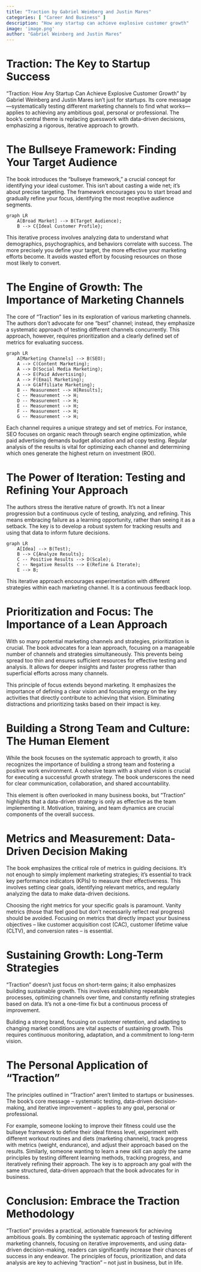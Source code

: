 ```yaml
---
title: "Traction by Gabriel Weinberg and Justin Mares"
categories: [ "Career And Business" ]
description: "How any startup can achieve explosive customer growth"
image: 'image.png'
author: "Gabriel Weinberg and Justin Mares"
---
```

# Traction: The Key to Startup Success

"Traction: How Any Startup Can Achieve Explosive Customer Growth" by Gabriel Weinberg and Justin Mares isn't just for startups. Its core message—systematically testing different marketing channels to find what works—applies to achieving any ambitious goal, personal or professional.  The book's central theme is replacing guesswork with data-driven decisions, emphasizing a rigorous, iterative approach to growth.


# The Bullseye Framework: Finding Your Target Audience

The book introduces the "bullseye framework," a crucial concept for identifying your ideal customer. This isn't about casting a wide net; it's about precise targeting.  The framework encourages you to start broad and gradually refine your focus, identifying the most receptive audience segments.

```mermaid
graph LR
    A[Broad Market] --> B(Target Audience);
    B --> C{Ideal Customer Profile};
```

This iterative process involves analyzing data to understand what demographics, psychographics, and behaviors correlate with success. The more precisely you define your target, the more effective your marketing efforts become.  It avoids wasted effort by focusing resources on those most likely to convert.


# The Engine of Growth: The Importance of Marketing Channels

The core of "Traction" lies in its exploration of various marketing channels.  The authors don't advocate for one "best" channel; instead, they emphasize a systematic approach of testing different channels concurrently.  This approach, however, requires prioritization and a clearly defined set of metrics for evaluating success.

```mermaid
graph LR
    A[Marketing Channels] --> B(SEO);
    A --> C(Content Marketing);
    A --> D(Social Media Marketing);
    A --> E(Paid Advertising);
    A --> F(Email Marketing);
    A --> G(Affiliate Marketing);
    B -- Measurement --> H[Results];
    C -- Measurement --> H;
    D -- Measurement --> H;
    E -- Measurement --> H;
    F -- Measurement --> H;
    G -- Measurement --> H;

```

Each channel requires a unique strategy and set of metrics.  For instance, SEO focuses on organic reach through search engine optimization, while paid advertising demands budget allocation and ad copy testing.  Regular analysis of the results is vital for optimizing each channel and determining which ones generate the highest return on investment (ROI).


# The Power of Iteration: Testing and Refining Your Approach

The authors stress the iterative nature of growth.  It's not a linear progression but a continuous cycle of testing, analyzing, and refining.  This means embracing failure as a learning opportunity, rather than seeing it as a setback.  The key is to develop a robust system for tracking results and using that data to inform future decisions.

```mermaid
graph LR
    A[Idea] --> B(Test);
    B --> C{Analyze Results};
    C -- Positive Results --> D(Scale);
    C -- Negative Results --> E(Refine & Iterate);
    E --> B;
```

This iterative approach encourages experimentation with different strategies within each marketing channel. It is a continuous feedback loop.


#  Prioritization and Focus: The Importance of a Lean Approach

With so many potential marketing channels and strategies, prioritization is crucial. The book advocates for a lean approach, focusing on a manageable number of channels and strategies simultaneously. This prevents being spread too thin and ensures sufficient resources for effective testing and analysis.  It allows for deeper insights and faster progress rather than superficial efforts across many channels.

This principle of focus extends beyond marketing.  It emphasizes the importance of defining a clear vision and focusing energy on the key activities that directly contribute to achieving that vision.  Eliminating distractions and prioritizing tasks based on their impact is key.


#  Building a Strong Team and Culture: The Human Element

While the book focuses on the systematic approach to growth, it also recognizes the importance of building a strong team and fostering a positive work environment.  A cohesive team with a shared vision is crucial for executing a successful growth strategy.  The book underscores the need for clear communication, collaboration, and shared accountability.

This element is often overlooked in many business books, but “Traction” highlights that a data-driven strategy is only as effective as the team implementing it.  Motivation, training, and team dynamics are crucial components of the overall success.


#  Metrics and Measurement: Data-Driven Decision Making

The book emphasizes the critical role of metrics in guiding decisions.  It’s not enough to simply implement marketing strategies; it's essential to track key performance indicators (KPIs) to measure their effectiveness.  This involves setting clear goals, identifying relevant metrics, and regularly analyzing the data to make data-driven decisions.

Choosing the right metrics for your specific goals is paramount.  Vanity metrics (those that feel good but don't necessarily reflect real progress) should be avoided.  Focusing on metrics that directly impact your business objectives – like customer acquisition cost (CAC), customer lifetime value (CLTV), and conversion rates – is essential.


#  Sustaining Growth: Long-Term Strategies

"Traction" doesn't just focus on short-term gains; it also emphasizes building sustainable growth.  This involves establishing repeatable processes, optimizing channels over time, and constantly refining strategies based on data.  It's not a one-time fix but a continuous process of improvement.

Building a strong brand, focusing on customer retention, and adapting to changing market conditions are vital aspects of sustaining growth.  This requires continuous monitoring, adaptation, and a commitment to long-term vision.


#  The Personal Application of "Traction"

The principles outlined in "Traction" aren't limited to startups or businesses.  The book's core message – systematic testing, data-driven decision-making, and iterative improvement – applies to any goal, personal or professional.

For example, someone looking to improve their fitness could use the bullseye framework to define their ideal fitness level, experiment with different workout routines and diets (marketing channels), track progress with metrics (weight, endurance), and adjust their approach based on the results.  Similarly, someone wanting to learn a new skill can apply the same principles by testing different learning methods, tracking progress, and iteratively refining their approach.  The key is to approach any goal with the same structured, data-driven approach that the book advocates for in business.


#  Conclusion: Embrace the Traction Methodology

"Traction" provides a practical, actionable framework for achieving ambitious goals.  By combining the systematic approach of testing different marketing channels, focusing on iterative improvements, and using data-driven decision-making, readers can significantly increase their chances of success in any endeavor. The principles of focus, prioritization, and data analysis are key to achieving “traction” – not just in business, but in life.

